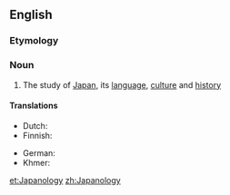 ==English==

===Etymology===
{{suffix|Japan|ology}}

===Noun===
{{wikipedia}}
{{en-noun|-}}

# The study of [[Japan]], its [[language]], [[culture]] and [[history]]

====Translations====
{{trans-top|the study of Japan}}
* Dutch: {{t-|nl|japanologie|f}}
* Finnish: {{t+|fi|japanologia}}
{{trans-mid}}
* German: {{t+|de|Japanologie|f}}
* Khmer: {{t-|km|ជប៉ុនវិទ្យា|sc=Khmr}}
{{trans-bottom}}

[[et:Japanology]]
[[zh:Japanology]]